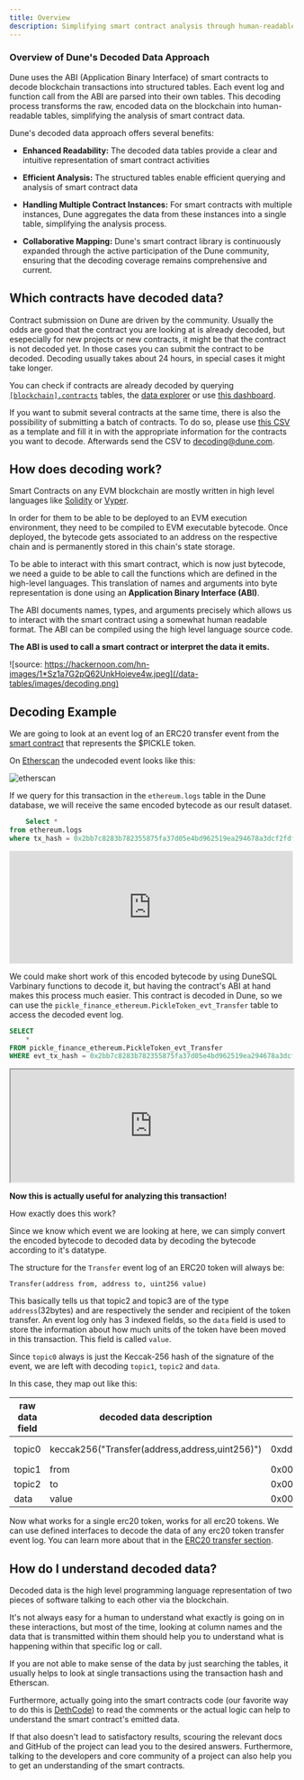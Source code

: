 ```yaml
---
title: Overview
description: Simplifying smart contract analysis through human-readable tables.
---
```


### Overview of Dune's Decoded Data Approach

Dune uses the ABI (Application Binary Interface) of smart contracts to decode blockchain transactions into structured tables. Each event log and function call from the ABI are parsed into their own tables. This decoding process transforms the raw, encoded data on the blockchain into human-readable tables, simplifying the analysis of smart contract data.

Dune's decoded data approach offers several benefits:

- **Enhanced Readability:** The decoded data tables provide a clear and intuitive representation of smart contract activities

- **Efficient Analysis:** The structured tables enable efficient querying and analysis of smart contract data

- **Handling Multiple Contract Instances:** For smart contracts with multiple instances, Dune aggregates the data from these instances into a single table, simplifying the analysis process.

- **Collaborative Mapping:** Dune's smart contract library is continuously expanded through the active participation of the Dune community, ensuring that the decoding coverage remains comprehensive and current.

<CardGroup cols={2}>
  <Card
    title="Submit any contract for decoding"
    icon="file-import"
    iconType="duotone"
    href="/query-app/web-app/decoding-contracts"
  ></Card>
  <Card
    title="Explore already decoded contracts"
    icon="database"
    iconType="duotone"
    href="/data-tables/evm/ethereum/decoded/contracts"
  ></Card>
  <Card
    title="Explore decoded logs"
    icon="circle-bolt"
    iconType="duotone"
    href="/data-tables/evm/ethereum/decoded/event-logs"
  ></Card>
  <Card
    title="Explore decoded traces"
    icon="layer-group"
    iconType="duotone"
    href="/data-tables/evm/ethereum/decoded/call-tables"
  ></Card>
</CardGroup>

## Which contracts have decoded data?

Contract submission on Dune are driven by the community. Usually the odds are good that the contract you are looking at is already decoded, but esepecially for new projects or new contracts, it might be that the contract is not decoded yet. In those cases you can submit the contract to be decoded. Decoding usually takes about 24 hours, in special cases it might take longer.

You can check if contracts are already decoded by querying [`[blockchain].contracts`](/data-tables/evm/ethereum/decoded/contracts) tables, the [data explorer](query-app/web-app/query-editor/data-explorer) or use [this dashboard](https://dune.com/dune/is-my-contract-decoded-yet-v2).

If you want to submit several contracts at the same time, there is also the possibility of submitting a batch of contracts. To do so, please use [this CSV](https://gist.github.com/antonio-mendes/c6a43c22862581674c11462cae230e23) as a template and fill it in with the appropriate information for the contracts you want to decode. Afterwards send the CSV to decoding@dune.com.

## How does decoding work?

Smart Contracts on any EVM blockchain are mostly written in high level languages like [Solidity](https://docs.soliditylang.org/en/v0.8.2) or [Vyper](https://vyper.readthedocs.io/en/stable).

In order for them to be able to be deployed to an EVM execution environment, they need to be compiled to EVM executable bytecode. Once deployed, the bytecode gets associated to an address on the respective chain and is permanently stored in this chain's state storage.

To be able to interact with this smart contract, which is now just bytecode, we need a guide to be able to call the functions which are defined in the high-level languages. This translation of names and arguments into byte representation is done using an **Application Binary Interface (ABI)**.

The ABI documents names, types, and arguments precisely which allows us to interact with the smart contract using a somewhat human readable format. The ABI can be compiled using the high level language source code.

**The ABI is used to call a smart contract or interpret the data it emits.**

![source: https://hackernoon.com/hn-images/1*Sz1a7G2pQ62UnkHoieve4w.jpeg](/data-tables/images/decoding.png)

## Decoding Example

We are going to look at an event log of an ERC20 transfer event from the [smart contract](https://etherscan.io/token/0x429881672B9AE42b8EbA0E26cD9C73711b891Ca5#readContract) that represents the $PICKLE token.

On [Etherscan](https://etherscan.io/tx/0x2bb7c8283b782355875fa37d05e4bd962519ea294678a3dcf2fdffbbd0761bc5#eventlog) the undecoded event looks like this:

![etherscan](/data-tables/images/etherscan.png)

If we query for this transaction in the `ethereum.logs` table in the Dune database, we will receive the same encoded bytecode as our result dataset.

```sql
    Select *
from ethereum.logs
where tx_hash = 0x2bb7c8283b782355875fa37d05e4bd962519ea294678a3dcf2fdffbbd0761bc5
```

<div>
  <iframe
    src="https://dune.com/embeds/3455255/5806543/"
    width="100%"
    height="200px"
    frameborder="0"
    scrolling="no"
  ></iframe>
</div>

We could make short work of this encoded bytecode by using DuneSQL Varbinary functions to decode it, but having the contract's ABI at hand makes this process much easier. This contract is decoded in Dune, so we can use the `pickle_finance_ethereum.PickleToken_evt_Transfer` table to access the decoded event log.

```sql
SELECT
    *
FROM pickle_finance_ethereum.PickleToken_evt_Transfer
WHERE evt_tx_hash = 0x2bb7c8283b782355875fa37d05e4bd962519ea294678a3dcf2fdffbbd0761bc5
```

<div>
  <iframe
    src="https://dune.com/embeds/3455274/5806581/"
    width="100%"
    height="200px"
  ></iframe>
</div>

**Now this is actually useful for analyzing this transaction!**

How exactly does this work?

Since we know which event we are looking at here, we can simply convert the encoded bytecode to decoded data by decoding the bytecode according to it's datatype.

The structure for the `Transfer` event log of an ERC20 token will always be:

```solidity
Transfer(address from, address to, uint256 value)
```

This basically tells us that topic2 and topic3 are of the type `address`(32bytes) and are respectively the sender and recipient of the token transfer. An event log only has 3 indexed fields, so the `data` field is used to store the information about how much units of the token have been moved in this transaction. This field is called `value`.

Since `topic0` always is just the Keccak-256 hash of the signature of the event, we are left with decoding `topic1`, `topic2` and `data`.

In this case, they map out like this:

| raw data field | decoded data description                       | raw data                                                           | decoded data                                                                  |
| -------------- | ---------------------------------------------- | ------------------------------------------------------------------ | ----------------------------------------------------------------------------- |
| topic0         | keccak256("Transfer(address,address,uint256)") | 0xddf252ad1be2c89b69c2b068fc378daa952ba7f163c4a11628f55a4df523b3ef | not needed, this table only contains event logs from the `transfer` event log |
| topic1         | from                                           | 0x00000000000000000000000075e89d5979e4f6fba9f97c104c2f0afb3f1dcb88 | 0x75e89d5979e4f6fba9f97c104c2f0afb3f1dcb88                                    |
| topic2         | to                                             | 0x00000000000000000000000087d9da48db6e1f925cb67d3b7d2a292846c24cf7 | 0x87d9da48db6e1f925cb67d3b7d2a292846c24cf7                                    |
| data           | value                                          | 0x00000000000000000000000000000000000000000000001a894d51f85cb08000 | 489509000000000000000                                                         |

Now what works for a single erc20 token, works for all erc20 tokens. We can use defined interfaces to decode the data of any erc20 token transfer event log. You can learn more about that in the [ERC20 transfer section](/data-tables/evm/ethereum/assets/transfers/erc20-transfers).

## How do I understand decoded data?

Decoded data is the high level programming language representation of two pieces of software talking to each other via the blockchain.

It's not always easy for a human to understand what exactly is going on in these interactions, but most of the time, looking at column names and the data that is transmitted within them should help you to understand what is happening within that specific log or call.

If you are not able to make sense of the data by just searching the tables, it usually helps to look at single transactions using the transaction hash and Etherscan.

Furthermore, actually going into the smart contracts code (our favorite way to do this is [DethCode](https://etherscan.deth.net)) to read the comments or the actual logic can help to understand the smart contract's emitted data.

If that also doesn't lead to satisfactory results, scouring the relevant docs and GitHub of the project can lead you to the desired answers. Furthermore, talking to the developers and core community of a project can also help you to get an understanding of the smart contracts.